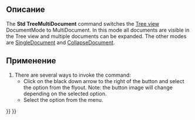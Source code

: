 <languages/>

{{Docnav/ru
|[[Std_TreeSingleDocument/ru|Опция "Одиночный документ"]]
|[[Std_TreeCollapseDocument/ru|Опция "Свернуть/развернуть"]]
|[[Std_View_Menu/ru|Меню "Вид"]]
|IconL=Std_TreeSingleDocument.svg
|IconR=Std_TreeCollapseDocument.svg
|IconC=Freecad.svg
}}

<div class="mw-translate-fuzzy">
{{GuiCommand/ru
|Name=Std TreeMultiDocument
|Name/ru=Std TreeMultiDocument
|MenuLocation=Вид → Дерево документа → Многокомпонентный документ
|Workbenches=All
|SeeAlso=[[Std_TreeSingleDocument/ru|Std TreeSingleDocument]], [[Std_TreeCollapseDocument/ru|Std TreeCollapseDocument]]
}}
</div>

<span id="Description"></span>
==Описание==

The '''Std TreeMultiDocument''' command switches the [[Tree_view|Tree view]] DocumentMode to MultiDocument. In this mode all documents are visible in the Tree view and multiple documents can be expanded. The other modes are [[Std_TreeSingleDocument|SingleDocument]] and [[Std_TreeCollapseDocument|CollapseDocument]].

<span id="Usage"></span>
==Применение==

# There are several ways to invoke the command:
#* Click on the black down arrow to the right of the {{Button|[[Image:Std_TreeSyncView.svg|16px]]}} button and select the {{MenuCommand|Multi document}} option from the flyout. Note: the button image will change depending on the selected option.
#* Select the {{MenuCommand|View → TreeView actions → Multi document}} option from the menu.


{{Docnav/ru
|[[Std_TreeSingleDocument/ru|Опция "Одиночный документ"]]
|[[Std_TreeCollapseDocument/ru|Опция "Свернуть/развернуть"]]
|[[Std_View_Menu/ru|Меню "Вид"]]
|IconL=Std_TreeSingleDocument.svg
|IconR=Std_TreeCollapseDocument.svg
|IconC=Freecad.svg
}}

{{Std_Base_navi{{#translation:}}}}
{{Userdocnavi{{#translation:}}}}